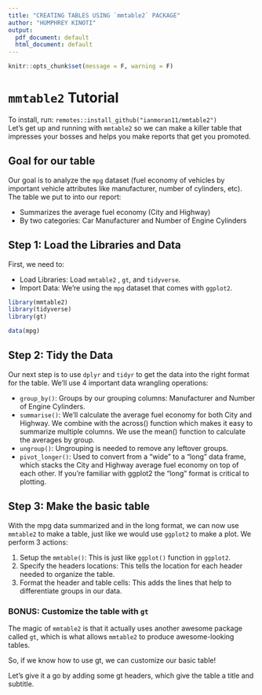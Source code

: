 ```yaml
---
title: "CREATING TABLES USING `mmtable2` PACKAGE"
author: "HUMPHREY KINOTI"
output:
  pdf_document: default
  html_document: default
---
```


```r
knitr::opts_chunk$set(message = F, warning = F)
```

# `mmtable2` Tutorial
To install, run: `remotes::install_github("ianmoran11/mmtable2")`  
Let’s get up and running with `mmtable2` so we can make a killer table that impresses your bosses and helps you make reports that get you promoted.

## Goal for our table  
Our goal is to analyze the `mpg` dataset (fuel economy of vehicles by important vehicle attributes like manufacturer, number of cylinders, etc). The table we put to into our report:

- Summarizes the average fuel economy (City and Highway)
- By two categories: Car Manufacturer and Number of Engine Cylinders

## Step 1: Load the Libraries and Data
First, we need to:

- Load Libraries: Load `mmtable2` , `gt`, and `tidyverse`.
- Import Data: We’re using the `mpg` dataset that comes with `ggplot2`.

```r
library(mmtable2)
library(tidyverse)
library(gt)

data(mpg)
```

## Step 2: Tidy the Data
Our next step is to use `dplyr` and `tidyr` to get the data into the right format for the table. We’ll use 4 important data wrangling operations:

- `group_by()`: Groups by our grouping columns: Manufacturer and Number of Engine Cylinders.
- `summarise()`: We’ll calculate the average fuel economy for both City and Highway. We combine with the across() function which makes it easy to summarize multiple columns. We use the mean() function to calculate the averages by group.
- `ungroup()`: Ungrouping is needed to remove any leftover groups.
- `pivot_longer()`: Used to convert from a “wide” to a “long” data frame, which stacks the City and Highway average fuel economy on top of each other. If you’re familiar with ggplot2 the “long” format is critical to plotting.

## Step 3: Make the basic table
With the mpg data summarized and in the long format, we can now use `mmtable2` to make a table, just like we would use `ggplot2` to make a plot. We perform 3 actions:

1. Setup the `mmtable()`: This is just like `ggplot()` function in `ggplot2`.
2. Specify the headers locations: This tells the location for each header needed to organize the table.
3. Format the header and table cells: This adds the lines that help to differentiate groups in our data.

### BONUS: Customize the table with `gt`
The magic of `mmtable2` is that it actually uses another awesome package called `gt`, which is what allows `mmtable2` to produce awesome-looking tables.

So, if we know how to use gt, we can customize our basic table!

Let’s give it a go by adding some gt headers, which give the table a title and subtitle.
